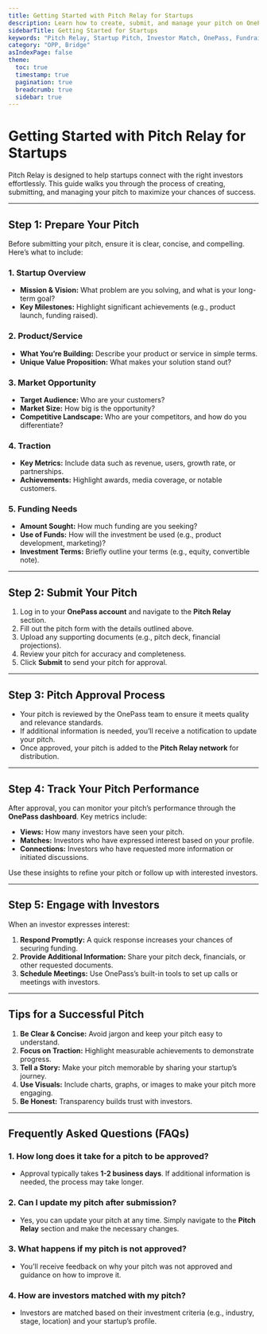 ```yaml
---
title: Getting Started with Pitch Relay for Startups
description: Learn how to create, submit, and manage your pitch on OnePass Pitch Relay
sidebarTitle: Getting Started for Startups
keywords: "Pitch Relay, Startup Pitch, Investor Match, OnePass, Fundraising"
category: "OPP, Bridge"
asIndexPage: false
theme:
  toc: true
  timestamp: true
  pagination: true
  breadcrumb: true
  sidebar: true
---
```



# Getting Started with Pitch Relay for Startups

Pitch Relay is designed to help startups connect with the right investors effortlessly. This guide walks you through the process of creating, submitting, and managing your pitch to maximize your chances of success.  

---

## Step 1: Prepare Your Pitch

Before submitting your pitch, ensure it is clear, concise, and compelling. Here’s what to include:  

### 1. Startup Overview

- **Mission & Vision:** What problem are you solving, and what is your long-term goal?  
- **Key Milestones:** Highlight significant achievements (e.g., product launch, funding raised).  

### 2. Product/Service

- **What You’re Building:** Describe your product or service in simple terms.  
- **Unique Value Proposition:** What makes your solution stand out?  

### 3. Market Opportunity

- **Target Audience:** Who are your customers?  
- **Market Size:** How big is the opportunity?  
- **Competitive Landscape:** Who are your competitors, and how do you differentiate?  

### 4. Traction

- **Key Metrics:** Include data such as revenue, users, growth rate, or partnerships.  
- **Achievements:** Highlight awards, media coverage, or notable customers.  

### 5. Funding Needs

- **Amount Sought:** How much funding are you seeking?  
- **Use of Funds:** How will the investment be used (e.g., product development, marketing)?  
- **Investment Terms:** Briefly outline your terms (e.g., equity, convertible note).  

---

## Step 2: Submit Your Pitch

1. Log in to your **OnePass account** and navigate to the **Pitch Relay** section.  
2. Fill out the pitch form with the details outlined above.  
3. Upload any supporting documents (e.g., pitch deck, financial projections).  
4. Review your pitch for accuracy and completeness.  
5. Click **Submit** to send your pitch for approval.  

---

## Step 3: Pitch Approval Process

- Your pitch is reviewed by the OnePass team to ensure it meets quality and relevance standards.  
- If additional information is needed, you’ll receive a notification to update your pitch.  
- Once approved, your pitch is added to the **Pitch Relay network** for distribution.  

---

## Step 4: Track Your Pitch Performance

After approval, you can monitor your pitch’s performance through the **OnePass dashboard**. Key metrics include:  

- **Views:** How many investors have seen your pitch.  
- **Matches:** Investors who have expressed interest based on your profile.  
- **Connections:** Investors who have requested more information or initiated discussions.  

Use these insights to refine your pitch or follow up with interested investors.  

---

## Step 5: Engage with Investors

When an investor expresses interest:  

1. **Respond Promptly:** A quick response increases your chances of securing funding.  
2. **Provide Additional Information:** Share your pitch deck, financials, or other requested documents.  
3. **Schedule Meetings:** Use OnePass’s built-in tools to set up calls or meetings with investors.  

---

## Tips for a Successful Pitch

1. **Be Clear & Concise:** Avoid jargon and keep your pitch easy to understand.  
2. **Focus on Traction:** Highlight measurable achievements to demonstrate progress.  
3. **Tell a Story:** Make your pitch memorable by sharing your startup’s journey.  
4. **Use Visuals:** Include charts, graphs, or images to make your pitch more engaging.  
5. **Be Honest:** Transparency builds trust with investors.  

---

## Frequently Asked Questions (FAQs)

### 1. How long does it take for a pitch to be approved?

- Approval typically takes **1-2 business days**. If additional information is needed, the process may take longer.  

### 2. Can I update my pitch after submission?

- Yes, you can update your pitch at any time. Simply navigate to the **Pitch Relay** section and make the necessary changes.  

### 3. What happens if my pitch is not approved?

- You’ll receive feedback on why your pitch was not approved and guidance on how to improve it.  

### 4. How are investors matched with my pitch?

- Investors are matched based on their investment criteria (e.g., industry, stage, location) and your startup’s profile.  
